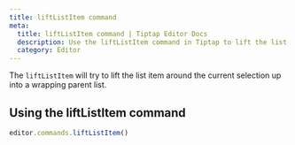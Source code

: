 ```yaml
---
title: liftListItem command
meta:
  title: liftListItem command | Tiptap Editor Docs
  description: Use the liftListItem command in Tiptap to lift the list item into a wrapping parent list. Learn more in our docs!
  category: Editor
---
```


The `liftListItem` will try to lift the list item around the current selection up into a wrapping parent list.

## Using the liftListItem command

```js
editor.commands.liftListItem()
```

